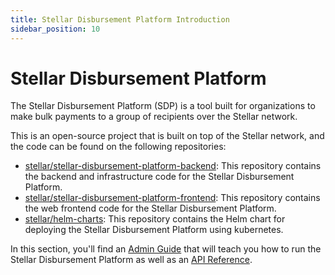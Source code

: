 ```yaml
---
title: Stellar Disbursement Platform Introduction
sidebar_position: 10
---
```


# Stellar Disbursement Platform

The Stellar Disbursement Platform (SDP) is a tool built for organizations to make bulk payments to a group of recipients over the Stellar network.

This is an open-source project that is built on top of the Stellar network, and the code can be found on the following repositories:

- [stellar/stellar-disbursement-platform-backend](https://github.com/stellar/stellar-disbursement-platform-backend): This repository contains the backend and infrastructure code for the Stellar Disbursement Platform.
- [stellar/stellar-disbursement-platform-frontend](https://github.com/stellar/stellar-disbursement-platform-frontend): This repository contains the web frontend code for the Stellar Disbursement Platform.
- [stellar/helm-charts](https://github.com/stellar/helm-charts/tree/main/charts/stellar-disbursement-platform): This repository contains the Helm chart for deploying the Stellar Disbursement Platform using kubernetes.

In this section, you'll find an [Admin Guide](./admin-guide/overview.mdx) that will teach you how to run the Stellar Disbursement Platform as well as an [API Reference](./api-reference/admin.tag.mdx).
